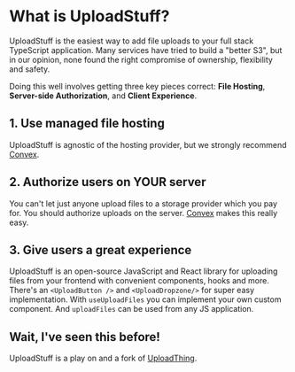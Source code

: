 # What is UploadStuff?

UploadStuff is the easiest way to add file uploads to your full stack TypeScript application. Many services have tried to build a "better S3", but in our opinion, none found the right compromise of ownership, flexibility and safety.

Doing this well involves getting three key pieces correct: **File Hosting**, **Server-side Authorization**, and **Client Experience**.

## 1. Use managed file hosting

UploadStuff is agnostic of the hosting provider, but we strongly recommend [Convex](https://convex.dev).

## 2. Authorize users on YOUR server

You can't let just anyone upload files to a storage provider which you pay for. You should authorize uploads on the server. [Convex](convex.dev) makes this really easy.

## 3. Give users a great experience

UploadStuff is an open-source JavaScript and React library for uploading files from your frontend with convenient components, hooks and more. There's an `<UploadButton />` and `<UploadDropzone/>` for super easy implementation. With `useUploadFiles` you can implement your own custom component. And `uploadFiles` can be used from any JS application.

## Wait, I've seen this before!

UploadStuff is a play on and a fork of [UploadThing](https://uploadthing.com/).

